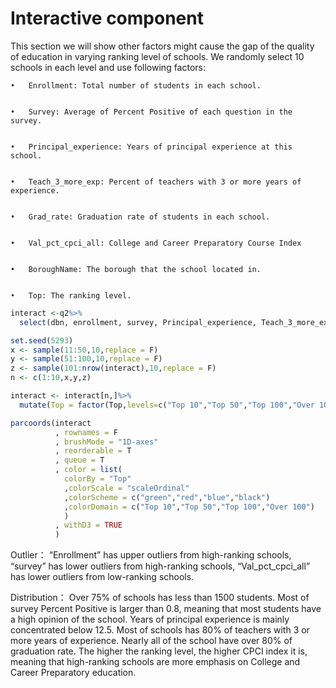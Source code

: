 # Interactive component


This section we will show other factors might cause the gap of the quality of education in varying ranking level of schools. We randomly select 10 schools in each level and use following factors: 


	•	Enrollment: Total number of students in each school.
	
	
	•	Survey: Average of Percent Positive of each question in the survey.
	
	
	•	Principal_experience: Years of principal experience at this school.
	
	
	•	Teach_3_more_exp: Percent of teachers with 3 or more years of experience.
	
	
	•	Grad_rate: Graduation rate of students in each school.
	
	
	•	Val_pct_cpci_all: College and Career Preparatory Course Index
	
	
	•	BoroughName: The borough that the school located in.
	
	
	•	Top: The ranking level.


```r
interact <-q2%>%
  select(dbn, enrollment, survey, Principal_experience, Teach_3_more_exp, grad_rate, val_pct_cpci_all, BoroughName, Top)

set.seed(5293)
x <- sample(11:50,10,replace = F)
y <- sample(51:100,10,replace = F)
z <- sample(101:nrow(interact),10,replace = F)
n <- c(1:10,x,y,z)

interact <- interact[n,]%>%
  mutate(Top = factor(Top,levels=c("Top 10","Top 50","Top 100","Over 100")))

parcoords(interact
          , rownames = F
          , brushMode = "1D-axes"
          , reorderable = T
          , queue = T
          , color = list(
            colorBy = "Top"
            ,colorScale = "scaleOrdinal"
            ,colorScheme = c("green","red","blue","black")
            ,colorDomain = c("Top 10","Top 50","Top 100","Over 100")
            )
          , withD3 = TRUE
          )
```

Outlier：
“Enrollment” has upper outliers from high-ranking schools, “survey” has lower outliers from high-ranking schools, “Val_pct_cpci_all” has lower outliers from low-ranking schools.

Distribution：
Over 75% of schools has less than 1500 students. Most of survey Percent Positive is larger than 0.8, meaning that most students have a high opinion of the school. Years of principal experience is mainly concentrated below 12.5. Most of schools has 80% of teachers with 3 or more years of experience. Nearly all of the school have over 80% of graduation rate. The higher the ranking level, the higher CPCI index it is, meaning that high-ranking schools are more emphasis on College and Career Preparatory education.
